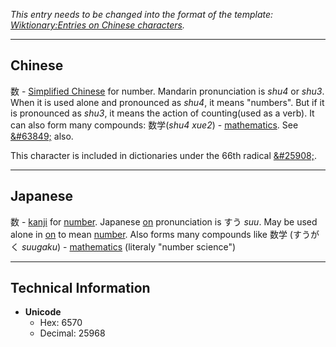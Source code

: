 ''This entry needs to be changed into the format of the template: [[Wiktionary:Entries on Chinese characters]].''

----

== Chinese ==
数 - [[Simplified Chinese]] for number. Mandarin pronunciation is ''shu4'' or ''shu3''. When it is used alone and pronounced as ''shu4'', it means "numbers". But if it is pronounced as ''shu3'', it means the action of counting(used as a verb). It can also form many compounds: 数学(''shu4 xue2'') - [[mathematics]]. See [[&#63849;]] also.

This character is included in dictionaries under the 66th radical [[&#25908;]].

----

== Japanese ==
数 - [[kanji]] for [[number]]. Japanese [[on]] pronunciation is すう ''suu''.
May be used alone in [[on]] to mean [[number]]. Also forms many compounds like 数学 (すうがく ''suugaku'') - [[mathematics]] (literaly "number science")

----

==Technical Information==
*'''Unicode'''
**Hex: 6570
**Decimal: 25968